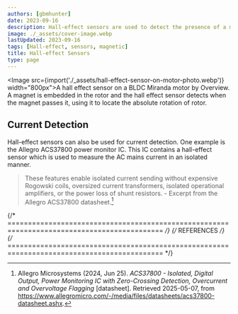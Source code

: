```yaml
---
authors: [gbmhunter]
date: 2023-09-16
description: Hall-effect sensors are used to detect the presence of a magnetic field.
image: ./_assets/cover-image.webp
lastUpdated: 2023-09-16
tags: [Hall-effect, sensors, magnetic]
title: Hall-effect Sensors
type: page
---
```


<WarningIsNotes />

<Image src={import('./_assets/hall-effect-sensor-on-motor-photo.webp')} width="800px">A hall effect sensor on a BLDC Miranda motor by Overview. A magnet is embedded in the rotor and the hall effect sensor detects when the magnet passes it, using it to locate the absolute rotation of rotor.</Image>

## Current Detection

Hall-effect sensors can also be used for current detection. One example is the Allegro ACS37800 power monitor IC. This IC contains a hall-effect sensor which is used to measure the AC mains current in an isolated manner.

> These features enable isolated current sending without expensive Rogowski coils, oversized current transformers, isolated operational amplifiers, or the power loss of shunt resistors. - Excerpt from the Allegro ACS37800 datasheet.[^allegro-acs37800-ds]

{/* ============================================================================================ */}
{/* REFERENCES */}
{/* ============================================================================================ */}

[^allegro-acs37800-ds]: Allegro Microsystems (2024, Jun 25). _ACS37800 - Isolated, Digital Output, Power Monitoring IC with Zero-Crossing Detection, Overcurrent and Overvoltage Flagging_ [datasheet]. Retrieved 2025-05-07, from https://www.allegromicro.com/-/media/files/datasheets/acs37800-datasheet.ashx.
